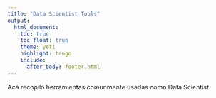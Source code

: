 ```yaml
---
title: "Data Scientist Tools"
output:
  html_document: 
    toc: true
    toc_float: true 
    theme: yeti
    highlight: tango
    include:
      after_body: footer.html
---
```


Acá recopilo herramientas comunmente usadas como Data Scientist  